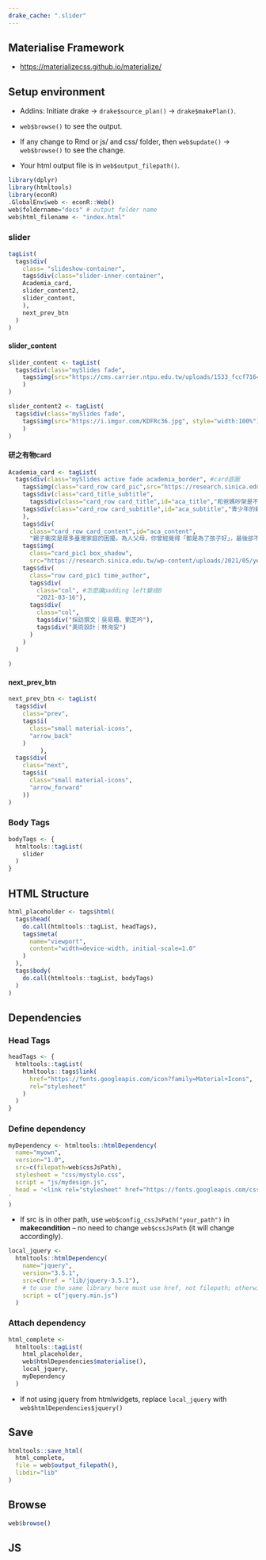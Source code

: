 ```yaml
---
drake_cache: ".slider"
---
```


## Materialise Framework

  * <https://materializecss.github.io/materialize/>

## Setup environment

  * Addins: Initiate drake -> `drake$source_plan()` -> `drake$makePlan()`.
  
  * `web$browse()` to see the output. 
  
  * If any change to Rmd or js/ and css/ folder, then `web$update()` -> `web$browse()` to see the change.
  
  * Your html output file is in `web$output_filepath()`.

```r
library(dplyr)
library(htmltools)
library(econR)
.GlobalEnv$web <- econR::Web()
web$foldername="docs" # output folder name
web$html_filename <- "index.html"

```
### slider
```r
tagList(
  tags$div(
    class= "slideshow-container",
    tags$div(class="slider-inner-container",
    Academia_card,
    slider_content2,
    slider_content,
    ),
    next_prev_btn
  )
)

```



#### slider_content

```r

slider_content <- tagList(
  tags$div(class="mySlides fade", 
    tags$img(src="https://cms.carrier.ntpu.edu.tw/uploads/1533_fccf71649d.jpeg", style="width:100%"),
    )
)

```


```r

slider_content2 <- tagList(
  tags$div(class="mySlides fade", 
    tags$img(src="https://i.imgur.com/KDFRc36.jpg", style="width:100%"),
    )
)

```
#### 研之有物card

```r
Academia_card <- tagList(
  tags$div(class="mySlides active fade academia_border", #card底圖
    tags$img(class="card_row card_pic",src="https://research.sinica.edu.tw/wp-content/uploads/2020/11/logo.png"),
    tags$div(class="card_title_subtitle",
      tags$div(class="card_row card_title",id="aca_title","和爸媽吵架是不孝嗎？心理學家剖析青少年親子衝突的內心小劇場"),
    tags$div(class="card_row card_subtitle",id="aca_subtitle","青少年的親子衝突研究")
    ),
    tags$div(
      class="card_row card_content",id="aca_content",
      "親子衝突是眾多臺灣家庭的困擾。為人父母，你曾經覺得「都是為了孩子好」，最後卻不歡而散嗎？身為青少年，又是否會因為害怕「不孝」的壓力，與爸媽爭執時選擇消極逃避，從未好好訴說自己的想法..."),
    tags$img(
      class="card_pic1 box_shadow",
      src="https://research.sinica.edu.tw/wp-content/uploads/2021/05/yeh-kuang-hui-01.jpeg"),
    tags$div( 
      class="row card_pic1 time_author",
      tags$div(
        class="col", #怎麼讓padding left變成0
        "2021-03-16"),
      tags$div(
        class="col",
        tags$div("採訪撰文｜吳易珊、劉芝吟"),
        tags$div("美術設計｜林洵安")
      )
    )
  )
  
)
```


#### next_prev_btn


```r
next_prev_btn <- tagList(
  tags$div(
    class="prev", 
    tags$i(
      class="small material-icons",
      "arrow_back"
    )
         ),
  tags$div(
    class="next", 
    tags$i(
      class="small material-icons",
      "arrow_forward"
    ))
)
```




### Body Tags

```r
bodyTags <- {
  htmltools::tagList(
    slider
  )
}
```


## HTML Structure

```r
html_placeholder <- tags$html(
  tags$head(
    do.call(htmltools::tagList, headTags),
    tags$meta(
      name="viewport",
      content="width=device-width, initial-scale=1.0"
    )
  ),
  tags$body(
    do.call(htmltools::tagList, bodyTags)
  )
)
```

## Dependencies

### Head Tags

```r
headTags <- {
  htmltools::tagList(
    htmltools::tags$link(
      href="https://fonts.googleapis.com/icon?family=Material+Icons",
      rel="stylesheet"
    )
  )
}
```

### Define dependency

```r
myDependency <- htmltools::htmlDependency(
  name="myown",
  version="1.0",
  src=c(filepath=web$cssJsPath),
  stylesheet = "css/mystyle.css",
  script = "js/mydesign.js",
  head = '<link rel="stylesheet" href="https://fonts.googleapis.com/css?family=Noto+Sans+TC">
'
)
```

  * If src is in other path, use `web$config_cssJsPath("your_path")` in **makecondition** -- no need to change `web$cssJsPath` (it will change accordingly).


```r
local_jquery <- 
  htmltools::htmlDependency(
    name="jquery",
    version="3.5.1",
    src=c(href = "lib/jquery-3.5.1"),
    # to use the same library here must use href, not filepath; otherwise, the current jquery system will be removed.
    script = c("jquery.min.js")
  )
```

### Attach dependency


```r
html_complete <- 
  htmltools::tagList(
    html_placeholder,
    web$htmlDependencies$materialise(),
    local_jquery, 
    myDependency
  )
```

  * If not using jquery from htmlwidgets, replace `local_jquery` with `web$htmlDependencies$jquery()`


## Save

```r
htmltools::save_html(
  html_complete, 
  file = web$output_filepath(),
  libdir="lib"
)
```

## Browse

```r
web$browse()
```





## JS


<!--JS end-->
